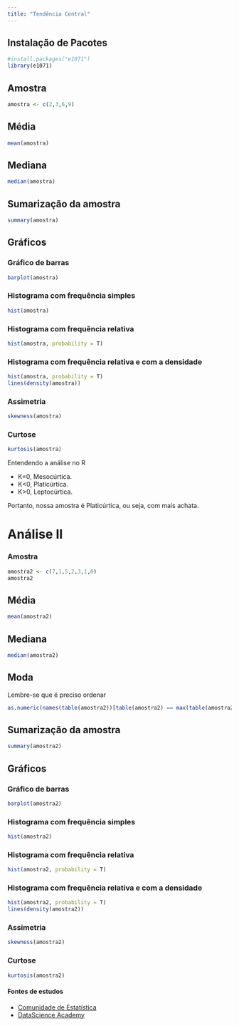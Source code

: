 ```yaml
---
title: "Tendência Central"
---
```



## Instalação de Pacotes
```r
#install.packages("e1071")
library(e1071)
```

## Amostra
```r
amostra <- c(2,3,6,9)
```

## Média
```r
mean(amostra)
```
## Mediana
```r
median(amostra)
```
## Sumarização da amostra
```r
summary(amostra)
```
## Gráficos

### Gráfico de barras

```r
barplot(amostra)
```

### Histograma com frequência simples
```r
hist(amostra)
```


### Histograma com frequência relativa
```r
hist(amostra, probability = T)
```

### Histograma com frequência relativa e com a densidade
```r
hist(amostra, probability = T)
lines(density(amostra))
```

### Assimetria
```r
skewness(amostra)
```

### Curtose
```r
kurtosis(amostra)
```
Entendendo a análise no R

* K=0, Mesocúrtica.
* K<0, Platicúrtica.
* K>0, Leptocúrtica.

Portanto, nossa amostra é Platicúrtica, ou seja, com mais achata.


# Análise II

### Amostra
```r
amostra2 <- c(7,1,5,2,3,1,6)
amostra2
```

## Média
```r
mean(amostra2)
```
## Mediana
```r
median(amostra2)
```

## Moda
Lembre-se que é preciso ordenar
```r
as.numeric(names(table(amostra2))[table(amostra2) == max(table(amostra2))])
```


## Sumarização da amostra
```r
summary(amostra2)
```
## Gráficos

### Gráfico de barras

```r
barplot(amostra2)
```

### Histograma com frequência simples
```r
hist(amostra2)
```


### Histograma com frequência relativa
```r
hist(amostra2, probability = T)
```

### Histograma com frequência relativa e com a densidade
```r
hist(amostra2, probability = T)
lines(density(amostra2))
```

### Assimetria
```r
skewness(amostra2)
```

### Curtose
```r
kurtosis(amostra2)
```


#### Fontes de estudos

* [Comunidade de Estatística](https://comunidadeestatistica.landen.co/)
* [DataScience Academy](https://www.datascienceacademy.com.br)
